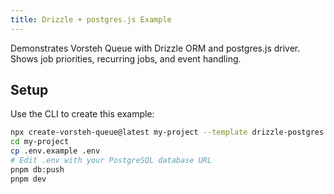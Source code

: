 ```yaml
---
title: Drizzle + postgres.js Example
---
```


Demonstrates Vorsteh Queue with Drizzle ORM and postgres.js driver. Shows job priorities, recurring jobs, and event handling.

## Setup

Use the CLI to create this example:

```bash
npx create-vorsteh-queue@latest my-project --template drizzle-postgres
cd my-project
cp .env.example .env
# Edit .env with your PostgreSQL database URL
pnpm db:push
pnpm dev
```
